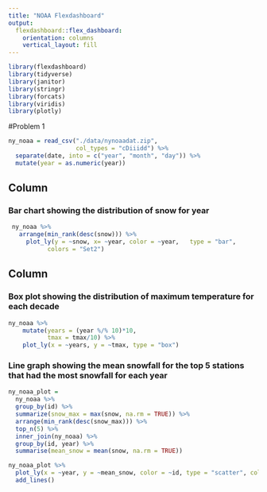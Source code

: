 ```yaml
---
title: "NOAA Flexdashboard"
output: 
  flexdashboard::flex_dashboard:
    orientation: columns
    vertical_layout: fill
---
```


```r
library(flexdashboard)
library(tidyverse)
library(janitor)
library(stringr)
library(forcats)
library(viridis)
library(plotly)
```

#Problem 1

```r
ny_noaa = read_csv("./data/nynoaadat.zip", 
                   col_types = "cDiiidd") %>%
  separate(date, into = c("year", "month", "day")) %>%
  mutate(year = as.numeric(year))
```

Column {data-width=650}
-----------------------------------------------------------------------

### Bar chart showing the distribution of snow for year
```r
 ny_noaa %>% 
   arrange(min_rank(desc(snow))) %>% 
     plot_ly(y = ~snow, x= ~year, color = ~year,   type = "bar",
           colors = "Set2")
```




Column {data-width=350}
-----------------------------------------------------------------------

### Box plot showing the distribution of maximum temperature for each decade

```r
ny_noaa %>% 
    mutate(years = (year %/% 10)*10,
           tmax = tmax/10) %>%
    plot_ly(x = ~years, y = ~tmax, type = "box")
```

### Line graph showing the mean snowfall for the top 5 stations that had the most snowfall for each year

```r
ny_noaa_plot =  
  ny_noaa %>%
  group_by(id) %>%
  summarize(snow_max = max(snow, na.rm = TRUE)) %>%
  arrange(min_rank(desc(snow_max))) %>%
  top_n(5) %>%
  inner_join(ny_noaa) %>%
  group_by(id, year) %>%
  summarise(mean_snow = mean(snow, na.rm = TRUE)) 

ny_noaa_plot %>%
  plot_ly(x = ~year, y = ~mean_snow, color = ~id, type = "scatter", colors = "Set2") %>%
  add_lines()
```

